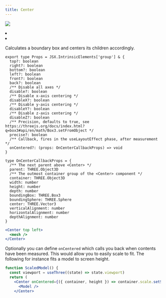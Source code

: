 ```yaml
---
title: Center
---
```


[![](https://img.shields.io/badge/-storybook-%23ff69b4)](https://drei.pmnd.rs/?path=/story/staging-center--default-story)

<Grid cols={4}>
  <li>
    <Codesandbox id="x6obrb" />
  </li>
  <li>
    <Codesandbox id="v8s9ij" />
  </li>
</Grid>

Calculates a boundary box and centers its children accordingly.

```tsx
export type Props = JSX.IntrinsicElements['group'] & {
  top?: boolean
  right?: boolean
  bottom?: boolean
  left?: boolean
  front?: boolean
  back?: boolean
  /** Disable all axes */
  disable?: boolean
  /** Disable x-axis centering */
  disableX?: boolean
  /** Disable y-axis centering */
  disableY?: boolean
  /** Disable z-axis centering */
  disableZ?: boolean
  /** Precision, defaults to true, see https://threejs.org/docs/index.html?q=box3#api/en/math/Box3.setFromObject */
  precise?: boolean
  /** Callback, fires in the useLayoutEffect phase, after measurement */
  onCentered?: (props: OnCenterCallbackProps) => void
}
```

```tsx
type OnCenterCallbackProps = {
  /** The next parent above <Center> */
  parent: THREE.Object3D
  /** The outmost container group of the <Center> component */
  container: THREE.Object3D
  width: number
  height: number
  depth: number
  boundingBox: THREE.Box3
  boundingSphere: THREE.Sphere
  center: THREE.Vector3
  verticalAlignment: number
  horizontalAlignment: number
  depthAlignment: number
}
```

```jsx
<Center top left>
  <mesh />
</Center>
```

Optionally you can define `onCentered` which calls you back when contents have been measured. This would allow you to easily scale to fit. The following for instance fits a model to screen height.

```jsx
function ScaledModel() {
  const viewport = useThree((state) => state.viewport)
  return (
    <Center onCentered={({ container, height }) => container.scale.setScalar(viewport.height / height)}>
      <Model />
    </Center>
```
